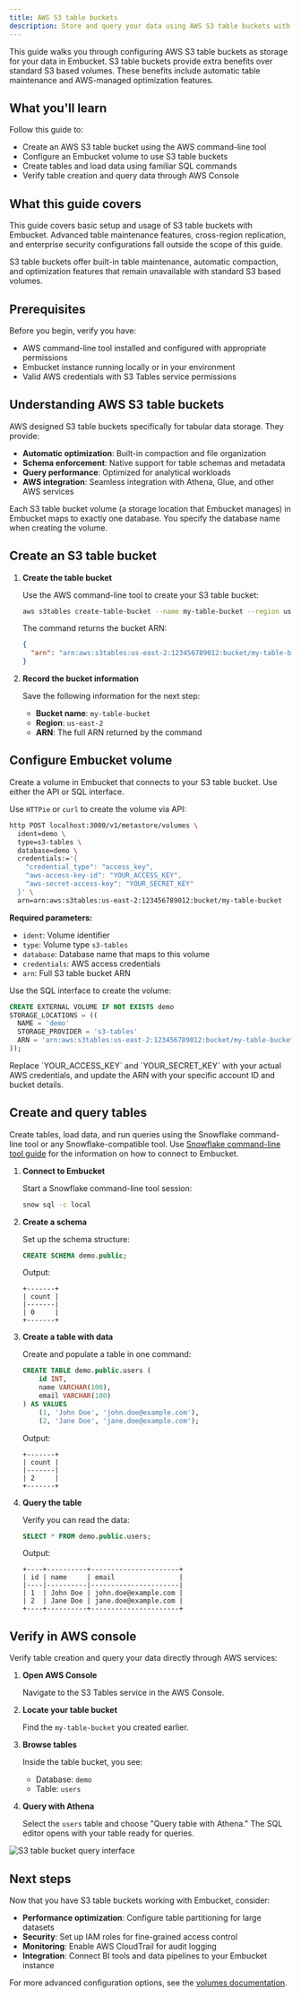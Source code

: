 ```yaml
---
title: AWS S3 table buckets
description: Store and query your data using AWS S3 table buckets with Embucket for enhanced table management capabilities.
---
```



This guide walks you through configuring AWS S3 table buckets as storage for your data in Embucket. S3 table buckets provide extra benefits over standard S3 based volumes. These benefits include automatic table maintenance and AWS-managed optimization features.

## What you'll learn

Follow this guide to:

- Create an AWS S3 table bucket using the AWS command-line tool
- Configure an Embucket volume to use S3 table buckets
- Create tables and load data using familiar SQL commands
- Verify table creation and query data through AWS Console

## What this guide covers

This guide covers basic setup and usage of S3 table buckets with Embucket. Advanced table maintenance features, cross-region replication, and enterprise security configurations fall outside the scope of this guide.

<Aside type="note">
  S3 table buckets offer built-in table maintenance, automatic compaction, and optimization features
  that remain unavailable with standard S3 based volumes.
</Aside>

## Prerequisites

Before you begin, verify you have:

- AWS command-line tool installed and configured with appropriate permissions
- Embucket instance running locally or in your environment
- Valid AWS credentials with S3 Tables service permissions

## Understanding AWS S3 table buckets

AWS designed S3 table buckets specifically for tabular data storage. They provide:

- **Automatic optimization**: Built-in compaction and file organization
- **Schema enforcement**: Native support for table schemas and metadata
- **Query performance**: Optimized for analytical workloads
- **AWS integration**: Seamless integration with Athena, Glue, and other AWS services

<Aside type="caution">
  Each S3 table bucket volume (a storage location that Embucket manages) in Embucket maps to exactly
  one database. You specify the database name when creating the volume.
</Aside>

## Create an S3 table bucket

<Steps>

1. **Create the table bucket**

   Use the AWS command-line tool to create your S3 table bucket:

   ```bash
   aws s3tables create-table-bucket --name my-table-bucket --region us-east-2
   ```

   The command returns the bucket ARN:

   ```json
   {
     "arn": "arn:aws:s3tables:us-east-2:123456789012:bucket/my-table-bucket"
   }
   ```

2. **Record the bucket information**

   Save the following information for the next step:
   - **Bucket name**: `my-table-bucket`
   - **Region**: `us-east-2`
   - **ARN**: The full ARN returned by the command

</Steps>

## Configure Embucket volume

Create a volume in Embucket that connects to your S3 table bucket. Use either the API or SQL interface.

<Tabs>
<TabItem label="API">

Use `HTTPie` or `curl` to create the volume via API:

```bash
http POST localhost:3000/v1/metastore/volumes \
  ident=demo \
  type=s3-tables \
  database=demo \
  credentials:='{
    "credential_type": "access_key",
    "aws-access-key-id": "YOUR_ACCESS_KEY",
    "aws-secret-access-key": "YOUR_SECRET_KEY"
  }' \
  arn=arn:aws:s3tables:us-east-2:123456789012:bucket/my-table-bucket
```

**Required parameters:**

- `ident`: Volume identifier
- `type`: Volume type `s3-tables`
- `database`: Database name that maps to this volume
- `credentials`: AWS access credentials
- `arn`: Full S3 table bucket ARN

</TabItem>
<TabItem label="SQL">

Use the SQL interface to create the volume:

```sql
CREATE EXTERNAL VOLUME IF NOT EXISTS demo
STORAGE_LOCATIONS = ((
  NAME = 'demo'
  STORAGE_PROVIDER = 's3-tables'
  ARN = 'arn:aws:s3tables:us-east-2:123456789012:bucket/my-table-bucket'
));
```

</TabItem>
</Tabs>

<Aside type="tip">
  Replace `YOUR_ACCESS_KEY` and `YOUR_SECRET_KEY` with your actual AWS credentials, and update the
  ARN with your specific account ID and bucket details.
</Aside>

## Create and query tables

Create tables, load data, and run queries using the Snowflake command-line tool or any Snowflake-compatible tool. Use [Snowflake command-line tool guide](/guides/snowflake-cli) for the information on how to connect to Embucket.

<Steps>

1. **Connect to Embucket**

   Start a Snowflake command-line tool session:

   ```bash
   snow sql -c local
   ```

2. **Create a schema**

   Set up the schema structure:

   ```sql
   CREATE SCHEMA demo.public;
   ```

   Output:

   ```
   +-------+
   | count |
   |-------|
   | 0     |
   +-------+
   ```

3. **Create a table with data**

   Create and populate a table in one command:

   ```sql
   CREATE TABLE demo.public.users (
       id INT,
       name VARCHAR(100),
       email VARCHAR(100)
   ) AS VALUES
       (1, 'John Doe', 'john.doe@example.com'),
       (2, 'Jane Doe', 'jane.doe@example.com');
   ```

   Output:

   ```
   +-------+
   | count |
   |-------|
   | 2     |
   +-------+
   ```

4. **Query the table**

   Verify you can read the data:

   ```sql
   SELECT * FROM demo.public.users;
   ```

   Output:

   ```
   +----+----------+----------------------+
   | id | name     | email                |
   |----|----------|----------------------|
   | 1  | John Doe | john.doe@example.com |
   | 2  | Jane Doe | jane.doe@example.com |
   +----+----------+----------------------+
   ```

</Steps>

## Verify in AWS console

Verify table creation and query your data directly through AWS services:

<Steps>

1. **Open AWS Console**

   Navigate to the S3 Tables service in the AWS Console.

2. **Locate your table bucket**

   Find the `my-table-bucket` you created earlier.

3. **Browse tables**

   Inside the table bucket, you see:
   - Database: `demo`
   - Table: `users`

4. **Query with Athena**

   Select the `users` table and choose "Query table with Athena." The SQL editor opens with your table ready for queries.

</Steps>

![S3 table bucket query interface](s3-tables-query.png)

## Next steps

Now that you have S3 table buckets working with Embucket, consider:

- **Performance optimization**: Configure table partitioning for large datasets
- **Security**: Set up IAM roles for fine-grained access control
- **Monitoring**: Enable AWS CloudTrail for audit logging
- **Integration**: Connect BI tools and data pipelines to your Embucket instance

For more advanced configuration options, see the [volumes documentation](/essentials/volumes).

